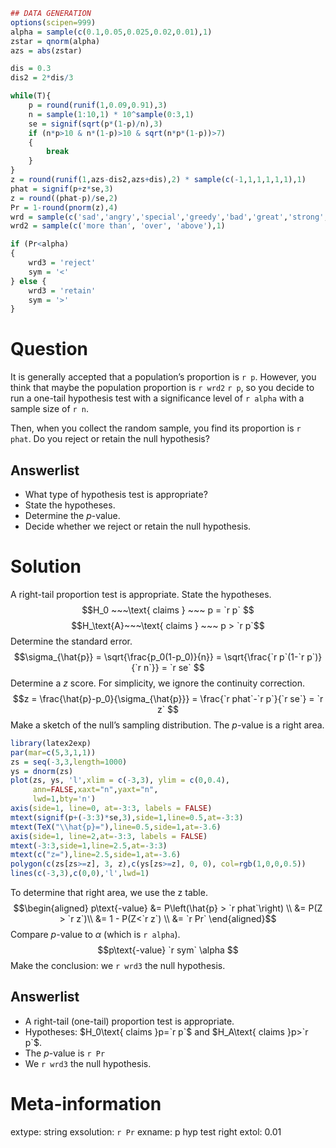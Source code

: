 ```r
## DATA GENERATION
options(scipen=999)
alpha = sample(c(0.1,0.05,0.025,0.02,0.01),1)
zstar = qnorm(alpha)
azs = abs(zstar)

dis = 0.3
dis2 = 2*dis/3

while(T){
    p = round(runif(1,0.09,0.91),3)
    n = sample(1:10,1) * 10^sample(0:3,1)
    se = signif(sqrt(p*(1-p)/n),3)
    if (n*p>10 & n*(1-p)>10 & sqrt(n*p*(1-p))>7)
    {
        break
    }
}
z = round(runif(1,azs-dis2,azs+dis),2) * sample(c(-1,1,1,1,1,1),1)
phat = signif(p+z*se,3)
z = round((phat-p)/se,2)
Pr = 1-round(pnorm(z),4)
wrd = sample(c('sad','angry','special','greedy','bad','great','strong','happy','popular','cold'),1)
wrd2 = sample(c('more than', 'over', 'above'),1)

if (Pr<alpha)
{
    wrd3 = 'reject'
    sym = '<'
} else {
    wrd3 = 'retain'
    sym = '>'
}

```

Question
========

It is generally accepted that a population's proportion is `r p`. However, you think that maybe the population proportion is `r wrd2` `r p`, so you decide to run a one-tail hypothesis test with a significance level of `r alpha` with a sample size of `r n`.

Then, when you collect the random sample, you find its proportion is `r phat`. Do you reject or retain the null hypothesis?

Answerlist
--------
* What type of hypothesis test is appropriate?
* State the hypotheses.
* Determine the $p$-value.
* Decide whether we reject or retain the null hypothesis.


Solution
========
A right-tail proportion test is appropriate. State the hypotheses.
$$H_0 ~~~\text{ claims } ~~~ p = `r p` $$
$$H_\text{A}~~~\text{ claims } ~~~ p > `r p`$$
Determine the standard error.
$$\sigma_{\hat{p}} = \sqrt{\frac{p_0(1-p_0)}{n}} = \sqrt{\frac{`r p`(1-`r p`)}{`r n`}} = `r se` $$
Determine a $z$ score. For simplicity, we ignore the continuity correction.
$$z = \frac{\hat{p}-p_0}{\sigma_{\hat{p}}} = \frac{`r phat`-`r p`}{`r se`} = `r z` $$
Make a sketch of the null's sampling distribution. The $p$-value is a right area.

```r
library(latex2exp)
par(mar=c(5,3,1,1))
zs = seq(-3,3,length=1000)
ys = dnorm(zs)
plot(zs, ys, 'l',xlim = c(-3,3), ylim = c(0,0.4),
     ann=FALSE,xaxt="n",yaxt="n",
     lwd=1,bty='n')
axis(side=1, line=0, at=-3:3, labels = FALSE)
mtext(signif(p+(-3:3)*se,3),side=1,line=0.5,at=-3:3)
mtext(TeX("\\hat{p}="),line=0.5,side=1,at=-3.6)
axis(side=1, line=2,at=-3:3, labels = FALSE)
mtext(-3:3,side=1,line=2.5,at=-3:3)
mtext(c("z="),line=2.5,side=1,at=-3.6)
polygon(c(zs[zs>=z], 3, z),c(ys[zs>=z], 0, 0), col=rgb(1,0,0,0.5))
lines(c(-3,3),c(0,0),'l',lwd=1)
```

To determine that right area, we use the z table.
$$\begin{aligned}
p\text{-value} &= P\left(\hat{p} > `r phat`\right) \\
               &= P(Z > `r z`)\\
               &= 1 - P(Z<`r z`) \\
               &= `r Pr` 
\end{aligned}$$
Compare $p$-value to $\alpha$ (which is `r alpha`).
$$p\text{-value} `r sym` \alpha $$
Make the conclusion: we `r wrd3` the null hypothesis.


Answerlist
--------
* A right-tail (one-tail) proportion test is appropriate.
* Hypotheses: $H_0\text{ claims }p=`r p`$ and $H_A\text{ claims }p>`r p`$.
* The $p$-value is `r Pr`
* We `r wrd3` the null hypothesis.


Meta-information
============
extype: string
exsolution: `r Pr`
exname: p hyp test right
extol: 0.01
